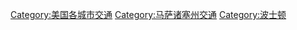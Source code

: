 [[Category:美国各城市交通|Category:美国各城市交通]]
[[Category:马萨诸塞州交通|Category:马萨诸塞州交通]]
[[Category:波士顿|Category:波士顿]]
